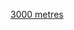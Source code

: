 {{Navbox
|name = 世界室内田径锦标赛男子3000米冠军
|title = [[世界室內田徑錦標賽|世界室內田徑錦標賽男子3000公尺冠军]]
|listclass = hlist
|titlestyle=background: #99BADD
|list1 = 
* 1985：{{flagicon|POR}}  {{tsl|en|João Campos||João Campos}}
* 1987：{{flagicon|IRE}}  {{tsl|en|Frank O'Mara||Frank O'Mara}}
* 1989：{{flagicon|MAR}} {{tsl|en|Saïd Aouita||Saïd Aouita}}
* 1991：{{flagicon|IRE}} {{tsl|en|Frank O'Mara||Frank O'Mara}}
* 1993：{{flagicon|ITA}} {{tsl|en|Gennaro Di Napoli||Gennaro Di Napoli}}
* 1995：{{flagicon|ITA}} {{tsl|en|Gennaro Di Napoli||Gennaro Di Napoli}}
* 1997：{{flagicon|ETH}} [[海勒·格布雷西拉西耶]]
* 1999：{{flagicon|ETH}} [[海勒·格布雷西拉西耶]]
* 2001：{{flagicon|MAR}} [[希沙姆·格鲁杰]]
* 2003：{{flagicon|ETH}} [[海勒·格布雷西拉西耶]]
* 2004：{{flagicon|KEN}} [[伯納德·拉加特]]
* 2006：{{flagicon|ETH}} [[肯納尼薩·貝克勒]]
* 2008：{{flagicon|ETH}} {{tsl|en|Tariku Bekele||Tariku Bekele}}
* 2010：{{flagicon|USA}} [[伯納德·拉加特]]
* 2012：{{flagicon|USA}} [[伯納德·拉加特]]
* 2014：{{flagicon|KEN}} [[加布·瓦冈吉·迪库]]
* 2016：{{flagicon|ETH}} [[約米夫·卡加爾查]]
* 2018：{{flagicon|ETH}} [[約米夫·卡加爾查]]
* 2022：{{flagicon|ETH}} [[塞勒蒙·巴雷加]]
}}<noinclude>
[[Category:田徑世界室內冠軍模板|3000 metres]]
</noinclude>